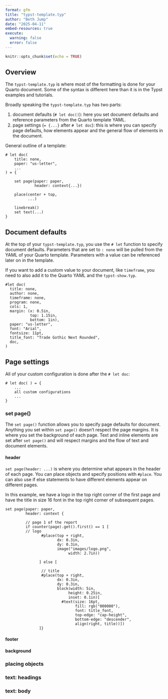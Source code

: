 ```yaml
---
format: gfm
title: "typst-template.typ"
author: "Beth Jump"
date: "2025-04-11"
embed-resources: true
execute: 
  warning: false
  error: false
---
```


```r
knitr::opts_chunk$set(echo = TRUE)
```

## Overview

The `typst-template.typ` is where most of the formatting is done for your Quarto document. Some of the syntax is different here than it is in the Typst examples and tutorials.

Broadly speaking the `typst-template.typ` has two parts:

1. document defaults (`# let doc()`): here you set document defaults and reference parameters from the Quarto template YAML.  
2. page settings (`= {...}` after `# let doc`): this is where you can specify page defaults, how elements appear and the general flow of elements in the document.

General outline of a template: 

```
# let doc(
    title: none,
    paper: "us-letter",
    ...
) = {

    set page(paper: paper,
             header: context{...})
             
    place(center + top,
          ...)
          
    linebreak()
    set text(...)
}

```

## Document defaults

At the top of your `typst-template.typ`, you use the `# let` function to specify document defaults. Parameters that are set to `: none` will be pulled from the YAML of your Quarto template. Parameters with a value can be referenced later on in the template. 

If you want to add a custom value to your document, like `timeframe`, you need to also add it to the Quarto YAML and the `typst-show.typ`. 

```
#let doc(
  title: none,
  author: none,
  timeframe: none,
  program: none,
  cols: 1,
  margin: (x: 0.5in,
           top: 1.15in,
           bottom: 1in),
  paper: "us-letter",
  font: "Arial",
  fontsize: 11pt,
  title_font: "Trade Gothic Next Rounded",
  doc,
) 
```

## Page settings

All of your custom configuration is done after the `# let doc`:

```
# let doc( ) = {
    ...
    all custom configurations
    ...
}

```

### set page()

The `set page()` function allows you to specify page defaults for document. Anything you set within `set page()` doesn't respect the page margins. It is where you set the background of each page. Text and inline elements are set after `set page()` and will respect margins and the flow of text and document elements. 

#### header

`set page(header: ...)` is where you determine what appears in the header of each page. You can place objects and specify positions with `#place`. You can also use if else statements to have different elements appear on different pages.

In this example, we have a logo in the top right corner of the first page and have the title in size 16 font in the top right corner of subsequent pages. 

```
set page(paper: paper,
         header: context {
         
         // page 1 of the report
         if counter(page).get().first() == 1 [
         // logo
                #place(top + right,
                       dx: 0.3in,
                       dy: 0.3in,
                       image("images/logo.png",
                            width: 2.7in))
                            
               ] else [

                // title
                #place(top + right,
                       dx: 0.3in,
                       dy: 0.3in,
                       block(width: 5in,
                            height: 0.25in,
                            inset: 0.1in)[
                         #text(size: 16pt,
                               fill: rgb("000000"),
                               font: title_font,
                               top-edge: "cap-height",
                               bottom-edge: "descender",
                               align(right, title))])
               ]}
```

#### footer
#### background

### placing objects

### text: headings

### text: body


